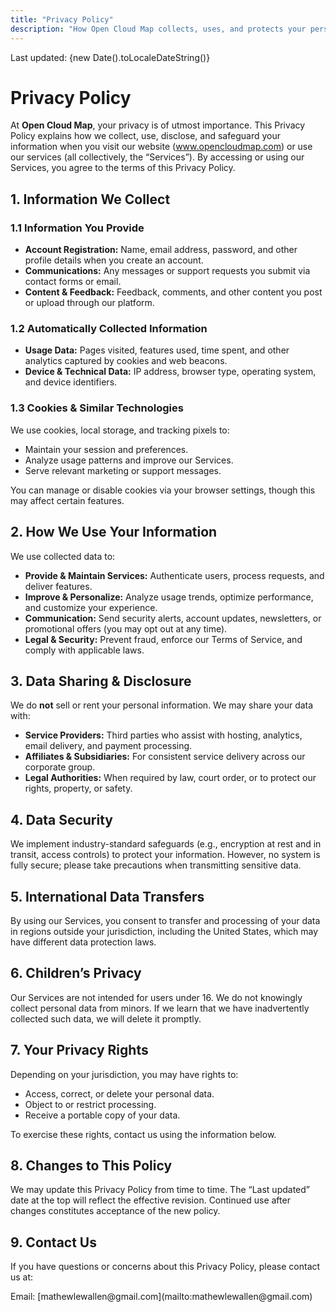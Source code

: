 ```yaml
---
title: "Privacy Policy"
description: "How Open Cloud Map collects, uses, and protects your personal information."
---
```


Last updated: {new Date().toLocaleDateString()}

# Privacy Policy

At **Open Cloud Map**, your privacy is of utmost importance. This Privacy Policy explains how we collect, use, disclose, and safeguard your information when you visit our website (www.opencloudmap.com) or use our services (all collectively, the “Services”). By accessing or using our Services, you agree to the terms of this Privacy Policy.

## 1. Information We Collect

### 1.1 Information You Provide

- **Account Registration:** Name, email address, password, and other profile details when you create an account.
- **Communications:** Any messages or support requests you submit via contact forms or email.
- **Content & Feedback:** Feedback, comments, and other content you post or upload through our platform.

### 1.2 Automatically Collected Information

- **Usage Data:** Pages visited, features used, time spent, and other analytics captured by cookies and web beacons.
- **Device & Technical Data:** IP address, browser type, operating system, and device identifiers.

### 1.3 Cookies & Similar Technologies

We use cookies, local storage, and tracking pixels to:

- Maintain your session and preferences.
- Analyze usage patterns and improve our Services.
- Serve relevant marketing or support messages.

You can manage or disable cookies via your browser settings, though this may affect certain features.

## 2. How We Use Your Information

We use collected data to:

- **Provide & Maintain Services:** Authenticate users, process requests, and deliver features.
- **Improve & Personalize:** Analyze usage trends, optimize performance, and customize your experience.
- **Communication:** Send security alerts, account updates, newsletters, or promotional offers (you may opt out at any time).
- **Legal & Security:** Prevent fraud, enforce our Terms of Service, and comply with applicable laws.

## 3. Data Sharing & Disclosure

We do **not** sell or rent your personal information. We may share your data with:

- **Service Providers:** Third parties who assist with hosting, analytics, email delivery, and payment processing.
- **Affiliates & Subsidiaries:** For consistent service delivery across our corporate group.
- **Legal Authorities:** When required by law, court order, or to protect our rights, property, or safety.

## 4. Data Security

We implement industry-standard safeguards (e.g., encryption at rest and in transit, access controls) to protect your information. However, no system is fully secure; please take precautions when transmitting sensitive data.

## 5. International Data Transfers

By using our Services, you consent to transfer and processing of your data in regions outside your jurisdiction, including the United States, which may have different data protection laws.

## 6. Children’s Privacy

Our Services are not intended for users under 16. We do not knowingly collect personal data from minors. If we learn that we have inadvertently collected such data, we will delete it promptly.

## 7. Your Privacy Rights

Depending on your jurisdiction, you may have rights to:

- Access, correct, or delete your personal data.
- Object to or restrict processing.
- Receive a portable copy of your data.

To exercise these rights, contact us using the information below.

## 8. Changes to This Policy

We may update this Privacy Policy from time to time. The “Last updated” date at the top will reflect the effective revision. Continued use after changes constitutes acceptance of the new policy.

## 9. Contact Us

If you have questions or concerns about this Privacy Policy, please contact us at:

<Note title="Contact Information">
Email: [mathewlewallen@gmail.com](mailto:mathewlewallen@gmail.com)
</Note>
